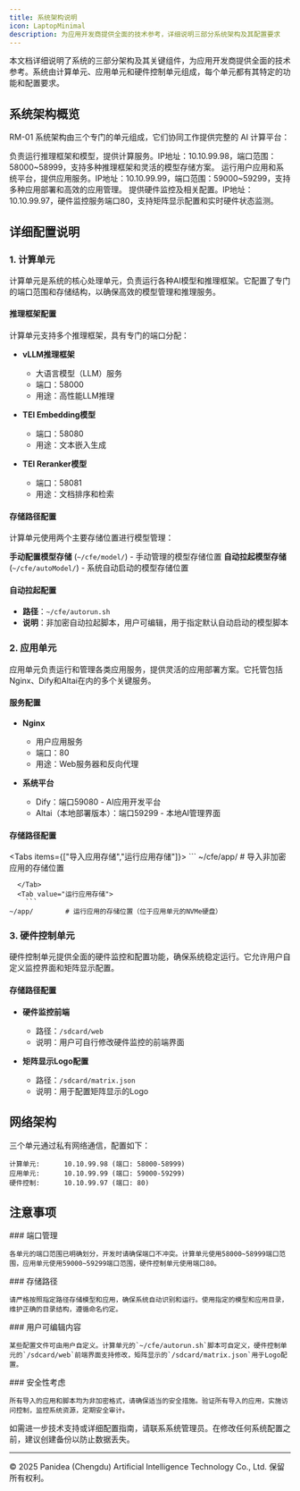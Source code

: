 ```yaml
---
title: 系统架构说明
icon: LaptopMinimal
description: 为应用开发商提供全面的技术参考，详细说明三部分系统架构及其配置要求
---
```



<Callout>
  本文档详细说明了系统的三部分架构及其关键组件，为应用开发商提供全面的技术参考。系统由计算单元、应用单元和硬件控制单元组成，每个单元都有其特定的功能和配置要求。
</Callout>

## 系统架构概览

RM-01 系统架构由三个专门的单元组成，它们协同工作提供完整的 AI 计算平台：

<Cards>
  <Card title="🧠 计算单元">
    负责运行推理框架和模型，提供计算服务。IP地址：10.10.99.98，端口范围：58000~58999，支持多种推理框架和灵活的模型存储方案。
  </Card>
  <Card title="🖥️ 应用单元">
    运行用户应用和系统平台，提供应用服务。IP地址：10.10.99.99，端口范围：59000~59299，支持多种应用部署和高效的应用管理。
  </Card>
  <Card title="🔒 硬件控制单元">
    提供硬件监控及相关配置。IP地址：10.10.99.97，硬件监控服务端口80，支持矩阵显示配置和实时硬件状态监测。
  </Card>
</Cards>

## 详细配置说明

### 1. 计算单元

<Callout title="计算单元">
  计算单元是系统的核心处理单元，负责运行各种AI模型和推理框架。它配置了专门的端口范围和存储结构，以确保高效的模型管理和推理服务。
</Callout>

#### 推理框架配置

计算单元支持多个推理框架，具有专门的端口分配：

- **vLLM推理框架**
  - 大语言模型（LLM）服务
  - 端口：58000
  - 用途：高性能LLM推理

- **TEI Embedding模型**
  - 端口：58080
  - 用途：文本嵌入生成

- **TEI Reranker模型**
  - 端口：58081
  - 用途：文档排序和检索

#### 存储路径配置

计算单元使用两个主要存储位置进行模型管理：

<Files>
  <Folder name="cfe" defaultOpen>
    <Folder name="model">
      <File name="llm/" />
      <File name="embedding/" />
      <File name="reranker/" />
    </Folder>
    <Folder name="autoModel">
      <File name="llm/" />
      <File name="embedding/" />
      <File name="reranker/" />
    </Folder>
  </Folder>
</Files>

**手动配置模型存储** (`~/cfe/model/`) - 手动管理的模型存储位置
**自动拉起模型存储** (`~/cfe/autoModel/`) - 系统自动启动的模型存储位置

#### 自动拉起配置

- **路径**：`~/cfe/autorun.sh`
- **说明**：非加密自动拉起脚本，用户可编辑，用于指定默认自动启动的模型脚本

### 2. 应用单元

<Callout title="应用单元">
  应用单元负责运行和管理各类应用服务，提供灵活的应用部署方案。它托管包括Nginx、Dify和Altai在内的多个关键服务。
</Callout>

#### 服务配置

- **Nginx**
  - 用户应用服务
  - 端口：80
  - 用途：Web服务器和反向代理

- **系统平台**
  - Dify：端口59080 - AI应用开发平台
  - Altai（本地部署版本）：端口59299 - 本地AI管理界面

#### 存储路径配置

<Tabs items={["导入应用存储","运行应用存储"]}>
  <Tab value="导入应用存储">
    ```
~/cfe/app/    # 导入非加密应用的存储位置
```
  </Tab>
  <Tab value="运行应用存储">
    ```
~/app/        # 运行应用的存储位置（位于应用单元的NVMe硬盘）
```
  </Tab>
</Tabs>

### 3. 硬件控制单元

<Callout title="硬件控制单元">
  硬件控制单元提供全面的硬件监控和配置功能，确保系统稳定运行。它允许用户自定义监控界面和矩阵显示配置。
</Callout>

#### 存储路径配置

- **硬件监控前端**
  - 路径：`/sdcard/web`
  - 说明：用户可自行修改硬件监控的前端界面

- **矩阵显示Logo配置**
  - 路径：`/sdcard/matrix.json`
  - 说明：用于配置矩阵显示的Logo

## 网络架构

三个单元通过私有网络通信，配置如下：

```text title="网络架构配置"
计算单元:      10.10.99.98 (端口: 58000-58999)
应用单元:      10.10.99.99 (端口: 59000-59299)
硬件控制:      10.10.99.97 (端口: 80)
```

## 注意事项

<Steps>
  <Step>
    ### 端口管理

    各单元的端口范围已明确划分，开发时请确保端口不冲突。计算单元使用58000~58999端口范围，应用单元使用59000~59299端口范围，硬件控制单元使用端口80。
  </Step>
  <Step>
    ### 存储路径

    请严格按照指定路径存储模型和应用，确保系统自动识别和运行。使用指定的模型和应用目录，维护正确的目录结构，遵循命名约定。
  </Step>
  <Step>
    ### 用户可编辑内容

    某些配置文件可由用户自定义。计算单元的`~/cfe/autorun.sh`脚本可自定义，硬件控制单元的`/sdcard/web`前端界面支持修改，矩阵显示的`/sdcard/matrix.json`用于Logo配置。
  </Step>
  <Step>
    ### 安全性考虑

    所有导入的应用和脚本均为非加密格式，请确保适当的安全措施。验证所有导入的应用，实施访问控制，监控系统资源，定期安全审计。
  </Step>
</Steps>

<Callout type="warn">
  如需进一步技术支持或详细配置指南，请联系系统管理员。在修改任何系统配置之前，建议创建备份以防止数据丢失。
</Callout>

---

<div className="text-sm text-gray-500 mt-8">
  © 2025 Panidea (Chengdu) Artificial Intelligence Technology Co., Ltd. 保留所有权利。
</div>